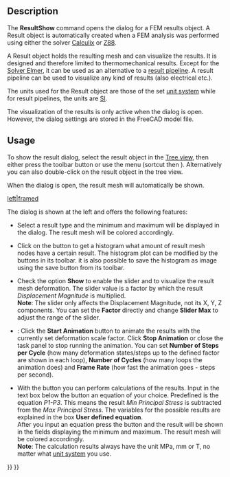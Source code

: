 <languages/>
<translate>

<!--T:4-->
{{Docnav
|[[FEM_ResultsPurge|Purge results]]
|[[FEM_PostApplyChanges|Apply changes to pipeline]]
|[[FEM_Workbench|FEM]]
|IconL=FEM_ResultsPurge.svg
|IconR=FEM_PostApplyChanges.svg
|IconC=Workbench_FEM.svg
}}

<!--T:1-->
{{GuiCommand
|Name=FEM ResultShow
|MenuLocation=Results → Show result
|Workbenches=[[FEM_Workbench|FEM]]
|Shortcut={{KEY|R}} {{KEY|S}}
|SeeAlso=[[FEM_PostPipelineFromResult|FEM Result pipeline]], [[FEM_tutorial|FEM tutorial]]
}}

==Description== <!--T:2-->

<!--T:9-->
The '''ResultShow''' command opens the dialog for a FEM results object. A Result object is automatically created when a FEM analysis was performed using either the solver [[FEM_SolverCalculixCxxtools|Calculix]] or [[FEM_SolverZ88|Z88]].

<!--T:10-->
A Result object holds the resulting mesh and can visualize the results. It is designed and therefore limited to thermomechanical results. Except for the [[FEM_SolverElmer|Solver Elmer]], it can be used as an alternative to a [[FEM_PostPipelineFromResult|result pipeline]]. A result pipeline can be used to visualize any kind of results (also electrical etc.).

<!--T:11-->
The units used for the Result object are those of the set [[Preferences_Editor#Units|unit system]] while for result pipelines, the units are [https://en.wikipedia.org/wiki/International_System_of_Units SI].

<!--T:12-->
The visualization of the results is only active when the dialog is open. However, the dialog settings are stored in the FreeCAD model file.

==Usage== <!--T:3-->

<!--T:8-->
To show the result dialog, select the result object in the  [[Tree_view|Tree view]], then either press the toolbar button {{Button|[[Image:FEM_ResultShow.svg|16px]] '''Show result'''}} or use the menu {{MenuCommand|Results → [[Image:FEM_ResultShow.svg|16px]] Show result}} (sortcut {{KEY|R}} then {{KEY|S}}). Alternatively you can also double-click on the result object in the tree view.

<!--T:13-->
When the dialog is open, the result mesh will automatically be shown.

</translate>
[[File:FEM_Result-Object-Dialog.png|left|framed]]
<translate>

<!--T:14-->
The dialog is shown at the left and offers the following features:

<!--T:15-->
* Select a result type and the minimum and maximum will be displayed in the dialog. The result mesh will be colored accordingly.

<!--T:16-->
* Click on the button {{Button|'''Histogram'''}} to get a histogram what amount of result mesh nodes have a certain result. The histogram plot can be modified by the buttons in its toolbar. it is also possible to save the histogram as image using the save button from its toolbar.

<!--T:17-->
* Check the option '''Show''' to enable the slider and to visualize the result mesh deformation. The slider value is a factor by which the result ''Displacement Magnitude'' is multiplied.</br>'''Note''': The slider only affects the Displacement Magnitude, not its X, Y, Z components. You can set the '''Factor''' directly and change '''Slider Max''' to adjust the range of the slider.

<!--T:19-->
* {{Version|1.1}}: Click the '''Start Animation''' button to animate the results with the currently set deformation scale factor. Click '''Stop Animation''' or close the task panel to stop running the animation. You can set '''Number of Steps per Cycle''' (how many deformation states/steps up to the defined factor are shown in each loop), '''Number of Cycles''' (how many loops the animation does) and '''Frame Rate''' (how fast the animation goes - steps per second).

<!--T:18-->
* With the button {{Button|'''Calculate'''}} you can perform calculations of the results. Input in the text box below the button an equation of your choice. Predefined is the equation ''P1-P3''. This means the result ''Min Principal Stress'' is subtracted from the ''Max Principal Stress''. The variables for the possible results are explained in the box '''User defined equation'''.</br>After you input an equation press the button and the result will be shown in the fields displaying the minimum and maximum. The result mesh will be colored accordingly.</br>'''Note''': The calculation results always have the unit MPa, mm or T, no matter what [[Preferences_Editor#Units|unit system]] you use.

<!--T:5-->
{{Docnav
|[[FEM_ResultsPurge|Purge results]]
|[[FEM_PostApplyChanges|Apply changes to pipeline]]
|[[FEM_Workbench|FEM]]
|IconL=FEM_ResultsPurge.svg
|IconR=FEM_PostApplyChanges.svg
|IconC=Workbench_FEM.svg
}}

</translate>
{{FEM Tools navi{{#translation:}}}}
{{Userdocnavi{{#translation:}}}}